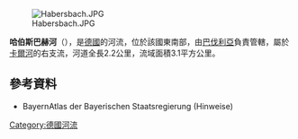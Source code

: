 {{Onesource|time=2020-08-25T04:13:21+00:00}}
{{Coord|50|7|3.03|N|9|17|20.62|E|display=title}}
[[Image:Habersbach.JPG|right]]

'''哈伯斯巴赫河'''（{{lang-de|Habersbach}}），是[[德國|德國]]的河流，位於該國東南部，由[[巴伐利亞|巴伐利亞]]負責管轄，屬於[[卡爾河|卡爾河]]的右支流，河道全長2.2公里，流域面積3.1平方公里。

==參考資料==
* BayernAtlas der Bayerischen Staatsregierung (Hinweise)

{{Germany-geo-stub}}
[[Category:德國河流|Category:德國河流]]